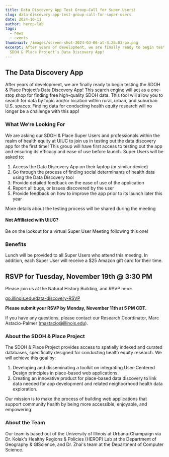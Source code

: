 ```yaml
---
title: Data Discovery App Test Group—Call for Super Users!
slug: data-discovery-app-test-group-call-for-super-users
date: 2024-10-11
author: herop-lab
tags:
  - news
  - events
thumbnail: /images/screen-shot-2024-03-06-at-4.26.03-pm.png
excerpt: After years of development, we are finally ready to begin testing the
  SDOH & Place Project’s Data Discovery App!
---
```

## The Data Discovery App

After years of development, we are finally ready to begin testing the SDOH & Place Project’s Data Discovery App! This search engine will act as a one-stop shop for finding free high-quality SDOH data. This tool will allow you to search for data by topic and/or location within rural, urban, and suburban U.S. spaces. Finding data for conducting health equity research will no longer be a challenge with this app! 

### What We’re Looking For

We are asking our SDOH & Place Super Users and professionals within the realm of health equity at UIUC to join us in testing out the data discovery app for the first time! This group will have first access to testing out the app and ensuring its efficacy and ease of use before launch. Super Users will be asked to: 

1. Access the Data Discovery App on their laptop (or similar device)
2. Go through the process of finding social determinants of health data using the Data Discovery tool 
3. Provide detailed feedback on the ease of use of the application
4. Report all bugs, or issues discovered by the user 
5. Provide feedback on how to improve the app prior to its launch later this year

More details about the testing process will be shared during the meeting

#### Not Affiliated with UIUC? 

Be on the lookout for a virtual Super User Meeting following this one! 

### Benefits

Lunch will be provided to all Super Users who attend this meeting. In addition, each Super User will receive a $25 Amazon gift card for their time.

## RSVP for Tuesday, November 19th @ 3:30 PM

Please join us at the Natural History Building, and RSVP here: 

[go.illinois.edu/data-discovery-RSVP](https://go.illinois.edu/data-discovery-RSVP)

**Please submit your RSVP by Monday, November 11th at 5 PM CDT.**

If you have any questions, please contact our Research Coordinator, Marc Astacio-Palmer (mastacio@illinois.edu). 

### About the SDOH & Place Project

The SDOH & Place Project provides access to spatially indexed and curated databases, specifically designed for conducting health equity research. We will achieve this goal by:

1. Developing and disseminating a toolkit on integrating User-Centered Design principles in place-based web applications.
2. Creating an innovative product for place-based data discovery to link data needed for app development and related neighborhood health data exploration.

Our mission is to make the process of building web applications that support community health by being more accessible, enjoyable, and empowering.

### About the Team

Our team is based out of the University of Illinois at Urbana-Champaign via Dr. Kolak's Healthy Regions & Policies (HEROP) Lab at the Department of Geography & GIScience, and Dr. Zhai's team at the Department of Computer Science.
